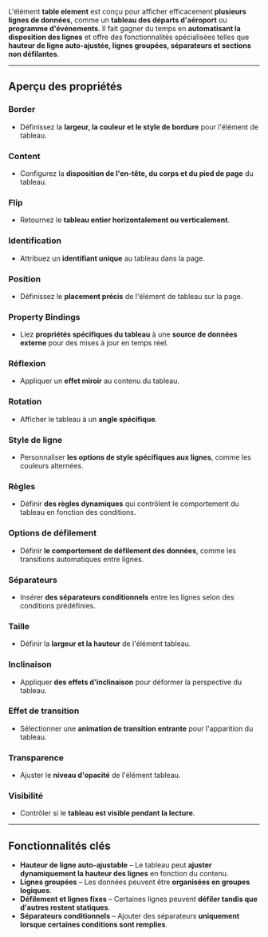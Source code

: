 L'élément **table element** est conçu pour afficher efficacement **plusieurs lignes de données**, comme un **tableau des départs d'aéroport** ou **programme d'événements**. Il fait gagner du temps en **automatisant la disposition des lignes** et offre des fonctionnalités spécialisées telles que **hauteur de ligne auto-ajustée, lignes groupées, séparateurs et sections non défilantes**.

***

## **Aperçu des propriétés**

### **Border**

* Définissez la **largeur, la couleur et le style de bordure** pour l'élément de tableau.

### **Content**

* Configurez la **disposition de l'en-tête, du corps et du pied de page** du tableau.

### **Flip**

* Retournez le **tableau entier horizontalement ou verticalement**.

### **Identification**

* Attribuez un **identifiant unique** au tableau dans la page.

### **Position**

* Définissez le **placement précis** de l'élément de tableau sur la page.

### **Property Bindings**

* Liez **propriétés spécifiques du tableau** à une **source de données externe** pour des mises à jour en temps réel.

### **Réflexion**

* Appliquer un **effet miroir** au contenu du tableau.

### **Rotation**

* Afficher le tableau à un **angle spécifique**.

### **Style de ligne**

* Personnaliser **les options de style spécifiques aux lignes**, comme les couleurs alternées.

### **Règles**

* Définir **des règles dynamiques** qui contrôlent le comportement du tableau en fonction des conditions.

### **Options de défilement**

* Définir **le comportement de défilement des données**, comme les transitions automatiques entre lignes.

### **Séparateurs**

* Insérer **des séparateurs conditionnels** entre les lignes selon des conditions prédéfinies.

### **Taille**

* Définir la **largeur et la hauteur** de l'élément tableau.

### **Inclinaison**

* Appliquer **des effets d'inclinaison** pour déformer la perspective du tableau.

### **Effet de transition**

* Sélectionner une **animation de transition entrante** pour l'apparition du tableau.

### **Transparence**

* Ajuster le **niveau d'opacité** de l'élément tableau.

### **Visibilité**

* Contrôler si le **tableau est visible pendant la lecture**.

***

## **Fonctionnalités clés**

* **Hauteur de ligne auto-ajustable** – Le tableau peut **ajuster dynamiquement la hauteur des lignes** en fonction du contenu.
* **Lignes groupées** – Les données peuvent être **organisées en groupes logiques**.
* **Défilement et lignes fixes** – Certaines lignes peuvent **défiler tandis que d'autres restent statiques**.
* **Séparateurs conditionnels** – Ajouter des séparateurs **uniquement lorsque certaines conditions sont remplies**.
